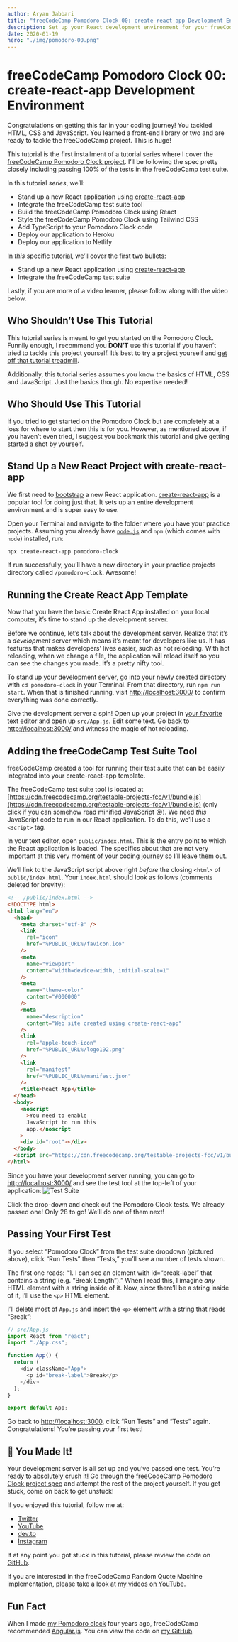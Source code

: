```yaml
---
author: Aryan Jabbari
title: "freeCodeCamp Pomodoro Clock 00: create-react-app Development Environment"
description: Set up your React development environment for your freeCodeCamp Pomodoro Clock
date: 2020-01-19
hero: "./img/pomodoro-00.png"
---
```



# freeCodeCamp Pomodoro Clock 00: create-react-app Development Environment

Congratulations on getting this far in your coding journey! You tackled HTML, CSS and JavaScript. You learned a front-end library or two and are ready to tackle the freeCodeCamp project. This is huge!

This tutorial is the first installment of a tutorial series where I cover the [freeCodeCamp Pomodoro Clock project](https://www.freecodecamp.org/learn/front-end-libraries/front-end-libraries-projects/build-a-pomodoro-clock). I’ll be following the spec pretty closely including passing 100% of the tests in the freeCodeCamp test suite.

In this tutorial _series_, we’ll:

- Stand up a new React application using [create-react-app](https://create-react-app.dev/)
- Integrate the freeCodeCamp test suite tool
- Build the freeCodeCamp Pomodoro Clock using React
- Style the freeCodeCamp Pomodoro Clock using Tailwind CSS
- Add TypeScript to your Pomodoro Clock code
- Deploy our application to Heroku
- Deploy our application to Netlify

In _this_ specific tutorial, we’ll cover the first two bullets:

- Stand up a new React application using [create-react-app](https://create-react-app.dev/)
- Integrate the freeCodeCamp test suite

Lastly, if you are more of a video learner, please follow along with the video below.

<StyledYouTube videoId="VPrmzk-1Gps" />

## Who Shouldn’t Use This Tutorial

This tutorial series is meant to get you started on the Pomodoro Clock. Funnily enough, I recommend you **DON’T** use this tutorial if you haven’t tried to tackle this project yourself. It’s best to try a project yourself and [get off that tutorial treadmill](https://www.thewebdevcoach.com/Learning-to-Code-Get-Off-the-Tutorial-Treadmill!).

Additionally, this tutorial series assumes you know the basics of HTML, CSS and JavaScript. Just the basics though. No expertise needed!

## Who Should Use This Tutorial

If you tried to get started on the Pomodoro Clock but are completely at a loss for where to start then this is for you. However, as mentioned above, if you haven’t even tried, I suggest you bookmark this tutorial and give getting started a shot by yourself.

## Stand Up a New React Project with create-react-app

We first need to [bootstrap](https://stackoverflow.com/questions/1254542/what-is-bootstrapping) a new React application. [create-react-app](https://create-react-app.dev/) is a popular tool for doing just that. It sets up an entire development environment and is super easy to use.

Open your Terminal and navigate to the folder where you have your practice projects. Assuming you already have [`node.js`](https://nodejs.org/) and `npm` (which comes with `node`) installed, run:

```bash
npx create-react-app pomodoro-clock
```

If run successfully, you’ll have a new directory in your practice projects directory called `/pomodoro-clock`. Awesome!

## Running the Create React App Template

Now that you have the basic Create React App installed on your local computer, it’s time to stand up the development server.

Before we continue, let’s talk about the development server. Realize that it’s a _development_ server which means it’s meant for developers like us. It has features that makes developers’ lives easier, such as hot reloading. With hot reloading, when we change a file, the application will reload itself so you can see the changes you made. It’s a pretty nifty tool.

To stand up your development server, go into your newly created directory with `cd pomodoro-clock` in your Terminal. From that directory, run `npm run start`. When that is finished running, visit [http://localhost:3000/](http://localhost:3000/) to confirm everything was done correctly.

Give the development server a spin! Open up your project in [your favorite text editor](https://code.visualstudio.com/) and open up `src/App.js`. Edit some text. Go back to [http://localhost:3000/](http://localhost:3000/) and witness the magic of hot reloading.

## Adding the freeCodeCamp Test Suite Tool

freeCodeCamp created a tool for running their test suite that can be easily integrated into your create-react-app template.

The freeCodeCamp test suite tool is located at [https://cdn.freecodecamp.org/testable-projects-fcc/v1/bundle.js](https://cdn.freecodecamp.org/testable-projects-fcc/v1/bundle.js) (only click if you can somehow read minified JavaScript 😝). We need _this_ JavaScript code to run in our React application. To do this, we’ll use a `<script>` tag.

In your text editor, open `public/index.html`. This is the entry point to which the React application is loaded. The specifics about that are not very important at this very moment of your coding journey so I’ll leave them out.

We’ll link to the JavaScript script above right _before_ the closing `<html>` of `public/index.html`. Your `index.html` should look as follows (comments deleted for brevity):

```html
<!-- /public/index.html -->
<!DOCTYPE html>
<html lang="en">
  <head>
    <meta charset="utf-8" />
    <link
      rel="icon"
      href="%PUBLIC_URL%/favicon.ico"
    />
    <meta
      name="viewport"
      content="width=device-width, initial-scale=1"
    />
    <meta
      name="theme-color"
      content="#000000"
    />
    <meta
      name="description"
      content="Web site created using create-react-app"
    />
    <link
      rel="apple-touch-icon"
      href="%PUBLIC_URL%/logo192.png"
    />
    <link
      rel="manifest"
      href="%PUBLIC_URL%/manifest.json"
    />
    <title>React App</title>
  </head>
  <body>
    <noscript
      >You need to enable
      JavaScript to run this
      app.</noscript
    >
    <div id="root"></div>
  </body>
  <script src="https://cdn.freecodecamp.org/testable-projects-fcc/v1/bundle.js"></script>
</html>
```

Since you have your development server running, you can go to [http://localhost:3000/](http://localhost:3000/) and see the test tool at the top-left of your application:
![Test Suite](./img//test-suite.png)

Click the drop-down and check out the Pomodoro Clock tests. We already passed one! Only 28 to go! We’ll do one of them next!

## Passing Your First Test

If you select “Pomodoro Clock” from the test suite dropdown (pictured above), click “Run Tests” then “Tests,” you’ll see a number of tests shown.

The first one reads: “1. I can see an element with id=“break-label” that contains a string (e.g. “Break Length”).” When I read this, I imagine _any_ HTML element with a string inside of it. Now, _since_ there’ll be a string inside of it, I’ll use the `<p>` HTML element.

I’ll delete most of `App.js` and insert the `<p>` element with a string that reads “Break”:

```javascript
// src/App.js
import React from "react";
import "./App.css";

function App() {
  return (
    <div className="App">
      <p id="break-label">Break</p>
    </div>
  );
}

export default App;
```

Go back to [http://localhost:3000](http://localhost:3000/), click “Run Tests” and “Tests” again. Congratulations! You’re passing your first test!

## 👏 You Made It!

Your development server is all set up and you’ve passed one test. You’re ready to absolutely crush it! Go through the [freeCodeCamp Pomodoro Clock project spec](https://www.freecodecamp.org/learn/front-end-libraries/front-end-libraries-projects/build-a-pomodoro-clock) and attempt the rest of the project yourself. If you get stuck, come on back to get unstuck!

If you enjoyed this tutorial, follow me at:

- [Twitter](https://twitter.com/AryanJabbari)
- [YouTube](https://www.youtube.com/c/thewebdevcoach)
- [dev.to](https://dev.to/aryanjnyc)
- [Instagram](https://www.instagram.com/thewebdevcoach/)

If at any point you got stuck in this tutorial, please review the code on [GitHub](https://github.com/AryanJ-NYC/fcc-pomodoro-clock/tree/00-create-react-app).

If you are interested in the freeCodeCamp Random Quote Machine implementation, please take a look at [my videos on YouTube](https://www.youtube.com/playlist?list=PL3cz80ehFCan4srLIp1HmhrQ0CU8Cw9XM).

## Fun Fact

When I made [my Pomodoro clock](https://aryanj-nyc.github.io/pomodoro-timer/) four years ago, freeCodeCamp recommended [Angular.js](https://angularjs.org/). You can view the code on [my GitHub](https://github.com/AryanJ-NYC/pomodoro-timer).
